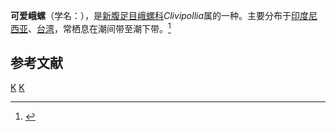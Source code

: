 {{Speciesbox
| taxon = Clivipollia pulchra
| binomial_authority = (Reeve, 1846)
}}
'''可爱峨螺'''（学名：''{{lang|la|Clivipollia pulchra}}''），是[[新腹足目|新腹足目]][[峨螺科|峨螺科]]''Clivipollia''属的一种。主要分布于[[印度尼西亚|印度尼西亚]]、[[台湾|台湾]]，常栖息在潮间带至潮下带。<ref>{{cite web|url=http://shell.sinica.edu.tw/chinese/shellbase_detail.php?science_no=1101|title=国际贝库：可爱峨螺|publisher=台湾贝类资料库|accessdate=2009-08-11|archive-date=2016-03-04|archive-url=https://web.archive.org/web/20160304113119/http://shell.sinica.edu.tw/chinese/shellbase_detail.php?science_no=1101|dead-url=no}}</ref>

== 参考文献 ==
{{reflist}}
{{Taxonbar|from=Q5134723}}
[[Category:_1846年描述的动物|K]]
[[Category:峨螺科|K]]